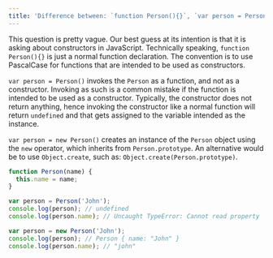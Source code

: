 ```yaml
---
title: 'Difference between: `function Person(){}`, `var person = Person()`, and `var person = new Person()`?'
---
```


This question is pretty vague. Our best guess at its intention is that it is asking about constructors in JavaScript. Technically speaking, `function Person(){}` is just a normal function declaration. The convention is to use PascalCase for functions that are intended to be used as constructors.

`var person = Person()` invokes the `Person` as a function, and not as a constructor. Invoking as such is a common mistake if the function is intended to be used as a constructor. Typically, the constructor does not return anything, hence invoking the constructor like a normal function will return `undefined` and that gets assigned to the variable intended as the instance.

`var person = new Person()` creates an instance of the `Person` object using the `new` operator, which inherits from `Person.prototype`. An alternative would be to use `Object.create`, such as: `Object.create(Person.prototype)`.

```js
function Person(name) {
  this.name = name;
}

var person = Person('John');
console.log(person); // undefined
console.log(person.name); // Uncaught TypeError: Cannot read property 'name' of undefined

var person = new Person('John');
console.log(person); // Person { name: "John" }
console.log(person.name); // "john"
```
